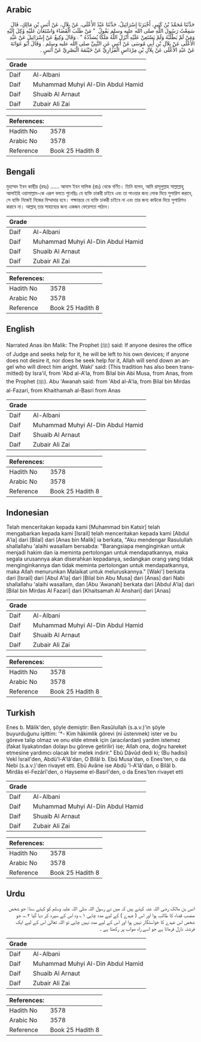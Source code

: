 ## Arabic


<div dir="rtl" lang="ar" style={{fontSize:'larger',backgroundColor:'#f8f9fa',padding:20}}>
حَدَّثَنَا مُحَمَّدُ بْنُ كَثِيرٍ، أَخْبَرَنَا إِسْرَائِيلُ، حَدَّثَنَا عَبْدُ الأَعْلَى، عَنْ بِلاَلٍ، عَنْ أَنَسِ بْنِ مَالِكٍ، قَالَ سَمِعْتُ رَسُولَ اللَّهِ صلى الله عليه وسلم يَقُولُ ‏ "‏ مَنْ طَلَبَ الْقَضَاءَ وَاسْتَعَانَ عَلَيْهِ وُكِلَ إِلَيْهِ وَمَنْ لَمْ يَطْلُبْهُ وَلَمْ يَسْتَعِنْ عَلَيْهِ أَنْزَلَ اللَّهُ مَلَكًا يُسَدِّدُهُ ‏"‏ ‏.‏ وَقَالَ وَكِيعٌ عَنْ إِسْرَائِيلَ عَنْ عَبْدِ الأَعْلَى عَنْ بِلاَلِ بْنِ أَبِي مُوسَى عَنْ أَنَسٍ عَنِ النَّبِيِّ صلى الله عليه وسلم ‏.‏ وَقَالَ أَبُو عَوَانَةَ عَنْ عَبْدِ الأَعْلَى عَنْ بِلاَلِ بْنِ مِرْدَاسٍ الْفَزَارِيِّ عَنْ خَيْثَمَةَ الْبَصْرِيِّ عَنْ أَنَسٍ ‏.‏
</div>
<div style={{backgroundColor:'#f8f9fa',padding:20, marginBottom: 10}}><table> <thead> <tr> <th>Grade</th> <th></th> </tr> </thead> <tbody> <tr><td>Daif</td><td>Al-Albani</td></tr><tr><td>Daif</td><td>Muhammad Muhyi Al-Din Abdul Hamid</td></tr><tr><td>Daif</td><td>Shuaib Al Arnaut</td></tr><tr><td>Daif</td><td>Zubair Ali Zai</td></tr></tbody></table><table> <thead> <tr> <th>References:</th> <th></th> </tr> </thead> <tbody><tr><td>Hadith No</td><td>3578</td></tr><tr><td>Arabic No</td><td>3578</td></tr><tr><td>Reference</td><td>Book 25 Hadith 8</td></tr></tbody></table></div>

## Bengali


<div dir="ltr" lang="bn" style={{fontSize:'larger',backgroundColor:'#f8f9fa',padding:20}}>
মুহাম্মদ ইবন কাছীর (রহঃ) ...... আনাস ইবন মালিক (রাঃ) থেকে বর্ণিত। তিনি বলেন, আমি রাসূলুল্লাহ সাল্লাল্লাহু আলাইহি ওয়াসাল্লাম-কে এরূপ বলতে শুনেছিঃ যে ব্যক্তি চাকরী চাইবে এবং তা পাওয়ার জন্য লোক দিয়ে সুপারিশ করাবে, সে ব্যক্তি নিজেই নিজের যিম্মাদার হবে। পক্ষান্তরে যে ব্যক্তি চাকরী চাইবে না এবং তার জন্য কাউকে দিয়ে সুপারিশও করাবে না। আল্লাহ্‌ তার সাহায্যের জন্য একজন ফেরেশতা পাঠান।
</div>
<div style={{backgroundColor:'#f8f9fa',padding:20, marginBottom: 10}}><table> <thead> <tr> <th>Grade</th> <th></th> </tr> </thead> <tbody> <tr><td>Daif</td><td>Al-Albani</td></tr><tr><td>Daif</td><td>Muhammad Muhyi Al-Din Abdul Hamid</td></tr><tr><td>Daif</td><td>Shuaib Al Arnaut</td></tr><tr><td>Daif</td><td>Zubair Ali Zai</td></tr></tbody></table><table> <thead> <tr> <th>References:</th> <th></th> </tr> </thead> <tbody><tr><td>Hadith No</td><td>3578</td></tr><tr><td>Arabic No</td><td>3578</td></tr><tr><td>Reference</td><td>Book 25 Hadith 8</td></tr></tbody></table></div>

## English


<div dir="ltr" lang="en" style={{fontSize:'larger',backgroundColor:'#f8f9fa',padding:20}}>
Narrated Anas ibn Malik: The Prophet (ﷺ) said: If anyone desires the office of Judge and seeks help for it, he will be left to his own devices; if anyone does not desire it, nor does he seek help for it, Allah will send down an angel who will direct him aright. Waki' said: (This tradition has also been transmitted) by Isra'il, from 'Abd al-A'la, from Bilal bin Abi Musa, from Anas, from the Prophet (ﷺ). Abu 'Awanah said: from 'Abd al-A'la, from Bilal bin Mirdas al-Fazari, from Khaithamah al-Basri from Anas
</div>
<div style={{backgroundColor:'#f8f9fa',padding:20, marginBottom: 10}}><table> <thead> <tr> <th>Grade</th> <th></th> </tr> </thead> <tbody> <tr><td>Daif</td><td>Al-Albani</td></tr><tr><td>Daif</td><td>Muhammad Muhyi Al-Din Abdul Hamid</td></tr><tr><td>Daif</td><td>Shuaib Al Arnaut</td></tr><tr><td>Daif</td><td>Zubair Ali Zai</td></tr></tbody></table><table> <thead> <tr> <th>References:</th> <th></th> </tr> </thead> <tbody><tr><td>Hadith No</td><td>3578</td></tr><tr><td>Arabic No</td><td>3578</td></tr><tr><td>Reference</td><td>Book 25 Hadith 8</td></tr></tbody></table></div>

## Indonesian


<div dir="ltr" lang="id" style={{fontSize:'larger',backgroundColor:'#f8f9fa',padding:20}}>
Telah menceritakan kepada kami [Muhammad bin Katsir] telah mengabarkan kepada kami [Israil] telah menceritakan kepada kami [Abdul A'la] dari [Bilal] dari [Anas bin Malik] ia berkata, "Aku mendengar Rasulullah shallallahu 'alaihi wasallam bersabda: "Barangsiapa menginginkan untuk menjadi hakim dan ia meminta pertolongan untuk mendapatkannya, maka segala urusannya akan diserahkan kepadanya, sedangkan orang yang tidak menginginkannya dan tidak meminta pertolongan untuk mendapatkannya, maka Allah menurunkan Malaikat untuk meluruskannya." [Waki'] berkata dari [Israil] dari [Abul A'la] dari [Bilal bin Abu Musa] dari [Anas] dari Nabi shallallahu 'alaihi wasallam, dan [Abu 'Awanah] berkata dari [Abdul A'la] dari [Bilal bin Mirdas Al Fazari] dari [Khaitsamah Al Anshari] dari [Anas]
</div>
<div style={{backgroundColor:'#f8f9fa',padding:20, marginBottom: 10}}><table> <thead> <tr> <th>Grade</th> <th></th> </tr> </thead> <tbody> <tr><td>Daif</td><td>Al-Albani</td></tr><tr><td>Daif</td><td>Muhammad Muhyi Al-Din Abdul Hamid</td></tr><tr><td>Daif</td><td>Shuaib Al Arnaut</td></tr><tr><td>Daif</td><td>Zubair Ali Zai</td></tr></tbody></table><table> <thead> <tr> <th>References:</th> <th></th> </tr> </thead> <tbody><tr><td>Hadith No</td><td>3578</td></tr><tr><td>Arabic No</td><td>3578</td></tr><tr><td>Reference</td><td>Book 25 Hadith 8</td></tr></tbody></table></div>

## Turkish


<div dir="ltr" lang="tr" style={{fontSize:'larger',backgroundColor:'#f8f9fa',padding:20}}>
Enes b. Mâlik'den, şöyle demiştir: Ben Rasûlullah (s.a.v.)'in şöyle buyurduğunu işittim: '*- Kim hâkimlik görevi (ni üstenmek) ister ve bu göreve talip olmaz ve onu elde etmek için (aracılardan) yardım istemez (fakat liyakatından dolayı bu göreve getirilir) ise; Allah ona, doğru hareket etmesine yardımcı olacak bir melek indirir." Ebû Dâvûd dedi ki; (Bu hadisi) Vekî İsrail'den, Abdü'l-A'lâ'dan, O Bilâl b. Ebû Musa'dan, o Enes'ten, o da Nebi (s.a.v.)'den rivayet etti. Ebû Avâne ise Abdü 'l-A'lâ'dan, o Bilâl b. Mirdâs el-Fezârî'den, o Hayseme el-Basrî'den, o da Enes'ten rivayet etti
</div>
<div style={{backgroundColor:'#f8f9fa',padding:20, marginBottom: 10}}><table> <thead> <tr> <th>Grade</th> <th></th> </tr> </thead> <tbody> <tr><td>Daif</td><td>Al-Albani</td></tr><tr><td>Daif</td><td>Muhammad Muhyi Al-Din Abdul Hamid</td></tr><tr><td>Daif</td><td>Shuaib Al Arnaut</td></tr><tr><td>Daif</td><td>Zubair Ali Zai</td></tr></tbody></table><table> <thead> <tr> <th>References:</th> <th></th> </tr> </thead> <tbody><tr><td>Hadith No</td><td>3578</td></tr><tr><td>Arabic No</td><td>3578</td></tr><tr><td>Reference</td><td>Book 25 Hadith 8</td></tr></tbody></table></div>

## Urdu


<div dir="rtl" lang="ur" style={{fontSize:'larger',backgroundColor:'#f8f9fa',padding:20}}>
انس بن مالک رضی اللہ عنہ کہتے ہیں کہ میں نے رسول اللہ صلی اللہ علیہ وسلم کو کہتے سنا: جو شخص منصب قضاء کا طالب ہوا اور اس ( عہدے ) کے لیے مدد چاہی ۱؎ وہ اس کے سپرد کر دیا گیا ۲؎، جو شخص اس عہدے کا خواستگار نہیں ہوا اور اس کے لیے مدد نہیں چاہی تو اللہ تعالیٰ اس کے لیے ایک فرشتہ نازل فرماتا ہے جو اسے راہ صواب پر رکھتا ہے ۔
</div>
<div style={{backgroundColor:'#f8f9fa',padding:20, marginBottom: 10}}><table> <thead> <tr> <th>Grade</th> <th></th> </tr> </thead> <tbody> <tr><td>Daif</td><td>Al-Albani</td></tr><tr><td>Daif</td><td>Muhammad Muhyi Al-Din Abdul Hamid</td></tr><tr><td>Daif</td><td>Shuaib Al Arnaut</td></tr><tr><td>Daif</td><td>Zubair Ali Zai</td></tr></tbody></table><table> <thead> <tr> <th>References:</th> <th></th> </tr> </thead> <tbody><tr><td>Hadith No</td><td>3578</td></tr><tr><td>Arabic No</td><td>3578</td></tr><tr><td>Reference</td><td>Book 25 Hadith 8</td></tr></tbody></table></div>